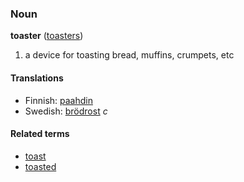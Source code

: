 ===Noun===
'''toaster''' ([[toasters]])

# a device for toasting bread, muffins, crumpets, etc

====Translations====

*Finnish: [[paahdin]]
*Swedish: [[brödrost]] ''c''

====Related terms====
*[[toast]]
*[[toasted]]